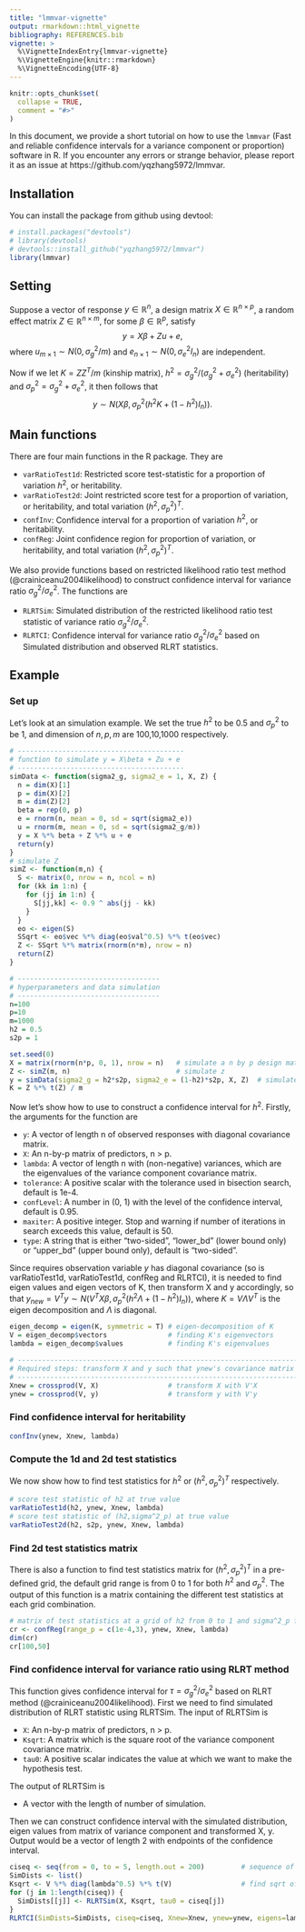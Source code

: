 ```yaml
---
title: "lmmvar-vignette"
output: rmarkdown::html_vignette
bibliography: REFERENCES.bib
vignette: >
  %\VignetteIndexEntry{lmmvar-vignette}
  %\VignetteEngine{knitr::rmarkdown}
  %\VignetteEncoding{UTF-8}
---
```



```r
knitr::opts_chunk$set(
  collapse = TRUE,
  comment = "#>"
)
```

In this document, we provide a short tutorial on how to use the $\texttt{lmmvar}$ (Fast and reliable confidence intervals for a variance
component or proportion) software in R. 
If you encounter any errors or strange behavior, please report it as an issue at https://github.com/yqzhang5972/lmmvar.

## Installation
You can install the package from github using devtool:
```r
# install.packages("devtools")
# library(devtools)
# devtools::install_github("yqzhang5972/lmmvar")
library(lmmvar)
```


## Setting
Suppose a vector of response $y \in \mathbb{R}^n$, a design matrix $X\in\mathbb{R}^{n\times p}$, a random effect matrix $Z \in \mathbb{R}^{n\times m}$, for some $\beta \in \mathbb{R}^p$, satisfy
$$
y = X\beta + Zu + e,
$$
where $u_{m\times1} \sim N(0, \sigma_g^2/m)$ and $e_{n\times1} \sim N(0, \sigma_e^2I_n)$ are independent. 

Now if we let $K = ZZ^T/m$ (kinship matrix), $h^2 = \sigma_g^2 / (\sigma_g^2+\sigma_e^2)$ (heritability) and $\sigma_p^2 = \sigma_g^2+\sigma_e^2$, it then follows that
$$
y \sim N(X\beta, \sigma_p^2(h^2K+(1-h^2)I_n)).
$$

## Main functions
There are four main functions in the R package. They are 

  - $\texttt{varRatioTest1d}$: Restricted score test-statistic for a proportion of variation $h^2$, or heritability.
  - $\texttt{varRatioTest2d}$: Joint restricted score test for a proportion of variation, or heritability, and total variation $(h^2, \sigma_p^2)^T$.
  - $\texttt{confInv}$:  Confidence interval for a proportion of variation $h^2$, or heritability.
  - $\texttt{confReg}$:  Joint confidence region for proportion of variation, or heritability, and total variation $(h^2, \sigma_p^2)^T$.

We also provide functions based on restricted likelihood ratio test method (@crainiceanu2004likelihood) to construct confidence interval for variance ratio $\sigma_g^2/\sigma_e^2$. The functions are

  - $\texttt{RLRTSim}$: Simulated distribution of the restricted likelihood ratio test statistic of variance ratio $\sigma_g^2/\sigma_e^2$.
  - $\texttt{RLRTCI}$: Confidence interval for variance ratio $\sigma_g^2/\sigma_e^2$ based on Simulated distribution and observed RLRT statistics.


## Example
### Set up
Let's look at an simulation example. We set the true $h^2$ to be 0.5 and $\sigma_p^2$ to be 1, and dimension of $n,p,m$ are 100,10,1000 respectively. 
```r
# -----------------------------------------   
# function to simulate y = X\beta + Zu + e
# -----------------------------------------   
simData <- function(sigma2_g, sigma2_e = 1, X, Z) {  
  n = dim(X)[1]
  p = dim(X)[2]
  m = dim(Z)[2] 
  beta = rep(0, p)
  e = rnorm(n, mean = 0, sd = sqrt(sigma2_e))
  u = rnorm(m, mean = 0, sd = sqrt(sigma2_g/m))
  y = X %*% beta + Z %*% u + e
  return(y)
}
# simulate Z
simZ <- function(m,n) {
  S <- matrix(0, nrow = n, ncol = n)
  for (kk in 1:n) {
    for (jj in 1:n) {
      S[jj,kk] <- 0.9 ^ abs(jj - kk)
    }
  }
  eo <- eigen(S)
  SSqrt <- eo$vec %*% diag(eo$val^0.5) %*% t(eo$vec)
  Z <- SSqrt %*% matrix(rnorm(n*m), nrow = n)
  return(Z)
}

# -----------------------------------   
# hyperparameters and data simulation
# ----------------------------------- 
n=100   
p=10
m=1000
h2 = 0.5
s2p = 1 

set.seed(0)
X = matrix(rnorm(n*p, 0, 1), nrow = n)   # simulate a n by p design matrix X
Z <- simZ(m, n)                          # simulate z
y = simData(sigma2_g = h2*s2p, sigma2_e = (1-h2)*s2p, X, Z)  # simulate y = X\beta + Zu + e
K = Z %*% t(Z) / m  
```

Now let's show how to use \texttt{confInv} to construct a confidence interval for $h^2$. Firstly, the arguments for the function are 

  -  $\texttt{y}$: A vector of length n of observed responses with diagonal covariance matrix.
  -  $\texttt{X}$: An n-by-p matrix of predictors, n > p.
  -  $\texttt{lambda}$: A vector of length n with (non-negative) variances, which are the eigenvalues of the variance component covariance matrix.
  -  $\texttt{tolerance}$: A positive scalar with the tolerance used in bisection search, default is 1e-4.
  -  $\texttt{confLevel}$: A number in (0, 1) with the level of the confidence interval, default is 0.95.
  -  $\texttt{maxiter}$: A positive integer. Stop and warning if number of iterations in search exceeds this value, default is 50.
  -  $\texttt{type}$: A string that is either "two-sided", "lower_bd" (lower bound only) or "upper_bd" (upper bound only), default is "two-sided".

Since \texttt{confInv} requires observation variable $y$ has diagonal covariance (so is varRatioTest1d, varRatioTest1d, confReg and RLRTCI), it is needed to find eigen values and eigen vectors of K, then transform X and y accordingly, so that $y_{new} = V^Ty \sim N(V^TX\beta, \sigma_p^2(h^2\Lambda+(1-h^2)I_n))$, where $K = V\Lambda V^T$ is the eigen decomposition and $\Lambda$ is diagonal.

```r
eigen_decomp = eigen(K, symmetric = T) # eigen-decomposition of K
V = eigen_decomp$vectors               # finding K's eigenvectors
lambda = eigen_decomp$values           # finding K's eigenvalues

# --------------------------------------------------------------------------------   
# Required steps: transform X and y such that ynew's covariance matrix is diagonal
# --------------------------------------------------------------------------------
Xnew = crossprod(V, X)                 # transform X with V'X
ynew = crossprod(V, y)                 # transform y with V'y
```

### Find confidence interval for heritability
```r
confInv(ynew, Xnew, lambda)
```

### Compute the 1d and 2d test statistics
We now show how to find test statistics for $h^2$ or $(h^2, \sigma_p^2)^T$ respectively.
```r
# score test statistic of h2 at true value
varRatioTest1d(h2, ynew, Xnew, lambda)   
# score test statistic of (h2,sigma^2_p) at true value
varRatioTest2d(h2, s2p, ynew, Xnew, lambda) 
```

### Find 2d test statistics matrix
There is also a function to find test statistics matrix for $(h^2, \sigma_p^2)^T$ in a pre-defined grid, the default grid range is from 0 to 1 for both $h^2$ and $\sigma_p^2$. The output of this function is a matrix containing the different test statistics at each grid combination.
```r
# matrix of test statistics at a grid of h2 from 0 to 1 and sigma^2_p from 0.0001 to 3.
cr <- confReg(range_p = c(1e-4,3), ynew, Xnew, lambda)  
dim(cr)
cr[100,50]
```

### Find confidence interval for variance ratio using RLRT method
This function gives confidence interval for $\tau = \sigma^2_g / \sigma^2_e$ based on RLRT method (@crainiceanu2004likelihood). First we need to find simulated distribution of RLRT statistic using RLRTSim.
The input of RLRTSim is

  -  $\texttt{X}$: An n-by-p matrix of predictors, n > p.
  -  $\texttt{Ksqrt}$: A matrix which is the square root of the variance component covariance matrix.
  -  $\texttt{tau0}$: A positive scalar indicates the value at which we want to make the hypothesis test.
  
The output of RLRTSim is 

  -  A vector with the length of number of simulation.

Then we can construct confidence interval with the simulated distribution, eigen values from matrix of variance component and transformed X, y. Output would be a vector of length 2 with endpoints of the confidence interval.
```r
ciseq <- seq(from = 0, to = 5, length.out = 200)         # sequence of values that want to be checked for sigma^2g / sigma^e
SimDists <- list()
Ksqrt <- V %*% diag(lambda^0.5) %*% t(V)                 # find sqrt of K
for (j in 1:length(ciseq)) {
  SimDists[[j]] <- RLRTSim(X, Ksqrt, tau0 = ciseq[j])
}
RLRTCI(SimDists=SimDists, ciseq=ciseq, Xnew=Xnew, ynew=ynew, eigens=lambda)
```

